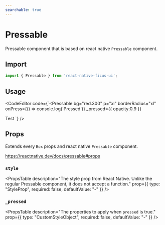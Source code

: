 ```yaml
---
searchable: true
---
```



# Pressable

Pressable component that is based on react native `Pressable` component.

## Import

```js
import { Pressable } from 'react-native-ficus-ui';
```

## Usage

<CodeEditor code={`<Pressable
  bg="red.300"
  p="xl"
  borderRadius="xl"
  onPress={() => console.log('Pressed')}
  _pressed={{
    opacity:0.9
  }}
>
  <Text color="black">Test</Text>
</Pressable>`} />

## Props

Extends every `Box` props and react native `Pressable` component.

https://reactnative.dev/docs/pressable#props

### `style`
<PropsTable
description="The style prop from React Native. Unlike the regular Pressable component, it does not accept a function."
 prop={{ type: "StyleProp<ViewStyle>", required: false, defaultValue: "-" }}
/>

### `_pressed`
<PropsTable
  description="The properties to apply when `pressed` is true."
  prop={{ type: "CustomStyleObject", required: false, defaultValue: "-" }}
/>
